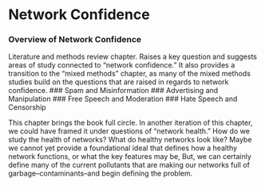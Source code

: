 # Network Confidence
### Overview of Network Confidence
Literature and methods review chapter. Raises a key question and suggests areas of study connected to "network confidence." It also provides a transition to the "mixed methods" chapter, as many of the mixed methods studies build on the questions that are raised in regards to network confidence.
### Spam and Misinformation
### Advertising and Manipulation
### Free Speech and Moderation
### Hate Speech and Censorship

This chapter brings the book full circle. In another iteration of this chapter, we could have framed it under questions of "network health." How do we study the health of networks? What do healthy networks look like? Maybe we cannot yet provide a foundational ideal that defines how a healthy network functions, or what the key features may be, But, we can certainly define many of the current pollutants that are making our networks full of garbage--contaminants--and begin defining the problem. 
